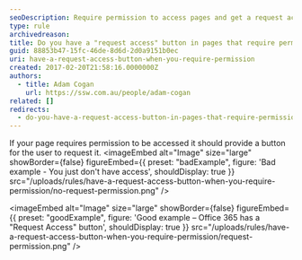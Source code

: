 ```yaml
---
seoDescription: Require permission to access pages and get a request access button
type: rule
archivedreason:
title: Do you have a "request access" button in pages that require permission?
guid: 88853b47-15fc-46de-8d6d-2d0a9151b0ec
uri: have-a-request-access-button-when-you-require-permission
created: 2017-02-20T21:58:16.0000000Z
authors:
  - title: Adam Cogan
    url: https://ssw.com.au/people/adam-cogan
related: []
redirects:
  - do-you-have-a-request-access-button-in-pages-that-require-permission
---
```


If your page requires permission to be accessed it should provide a button for the user to request it.
<imageEmbed
  alt="Image"
  size="large"
  showBorder={false}
  figureEmbed={{
    preset: "badExample",
    figure: 'Bad example -  You just don\'t have access',
    shouldDisplay: true
  }}
  src="/uploads/rules/have-a-request-access-button-when-you-require-permission/no-request-permission.png"
/>

<imageEmbed
  alt="Image"
  size="large"
  showBorder={false}
  figureEmbed={{
    preset: "goodExample",
    figure: 'Good example – Office 365 has a "Request Access" button',
    shouldDisplay: true
  }}
  src="/uploads/rules/have-a-request-access-button-when-you-require-permission/request-permission.png"
/>